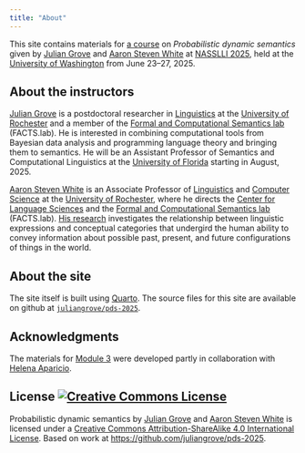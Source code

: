 ```yaml
---
title: "About"
---
```


This site contains materials for [a course](https://juliangrove.github.io/nasslli-2025/) on *Probabilistic dynamic semantics* given by [Julian Grove](http://juliangrove.github.io/) and [Aaron Steven White](http://aaronstevenwhite.io/) at [NASSLLI 2025](https://nasslli25.shane.st/), held at the [University of Washington](https://www.washington.edu/) from June 23–27, 2025. 

## About the instructors

[Julian Grove](http://juliangrove.github.io/) is a postdoctoral researcher in [Linguistics](http://www.sas.rochester.edu/lin/) at the [University of Rochester](https://rochester.edu/) and a member of the [Formal and Computational Semantics lab](http://factslab.io/) (FACTS.lab).
He is interested in combining computational tools from Bayesian data analysis and programming language theory and bringing them to semantics.
He will be an Assistant Professor of Semantics and Computational Linguistics at the [University of Florida](https://lin.ufl.edu/) starting in August, 2025.

[Aaron Steven White](http://aaronstevenwhite.io/) is an Associate Professor of [Linguistics](http://www.sas.rochester.edu/lin/) and [Computer Science](https://www.cs.rochester.edu/) at the [University of Rochester](https://rochester.edu/), where he directs the [Center for Language Sciences](https://www.sas.rochester.edu/cls/) and the [Formal and Computational Semantics lab](http://factslab.io/) (FACTS.lab).
[His research](http://aaronstevenwhite.io/research) investigates the relationship between linguistic expressions and conceptual categories that undergird the human ability to convey information about possible past, present, and future configurations of things in the world. 

## About the site

The site itself is built using [Quarto](https://quarto.org/).
The source files for this site are available on github at [`juliangrove/pds-2025`](https://github.com/juliangrove/pds-2025.git).

## Acknowledgments

The materials for [Module 3](adjectives/) were developed partly in collaboration with [Helena Aparicio](https://lime-lab-cornell.github.io/HelenaWebsite/index.html).

## License <a rel="license" href="http://creativecommons.org/licenses/by-sa/4.0/"><img alt="Creative Commons License" style="border-width:0" src="https://i.creativecommons.org/l/by-sa/4.0/80x15.png" /></a>

<span xmlns:dct="http://purl.org/dc/terms/" href="http://purl.org/dc/dcmitype/Text" property="dct:title" rel="dct:type">Probabilistic dynamic semantics</span> by <a xmlns:cc="http://creativecommons.org/ns#" href="http://juliangrove.github.io" property="cc:attributionName" rel="cc:attributionURL">Julian Grove</a> and <a xmlns:cc="http://creativecommons.org/ns#" href="http://aaronstevenwhite.io" property="cc:attributionName" rel="cc:attributionURL">Aaron Steven White</a> is licensed under a <a rel="license" href="http://creativecommons.org/licenses/by-sa/4.0/">Creative Commons Attribution-ShareAlike 4.0 International License</a>. Based on work at <a xmlns:dct="http://purl.org/dc/terms/" href="https://github.com/juliangrove/pds-2025" rel="dct:source">https://github.com/juliangrove/pds-2025</a>.

